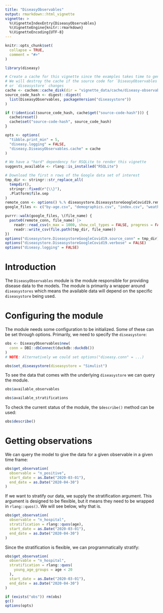 ```yaml
---
title: "DiseasyObservables"
output: rmarkdown::html_vignette
vignette: >
  %\VignetteIndexEntry{DiseasyObservables}
  %\VignetteEngine{knitr::rmarkdown}
  %\VignetteEncoding{UTF-8}
---
```


```r
knitr::opts_chunk$set(
  collapse = TRUE,
  comment = "#>"
)
```

```r
library(diseasy)
```

```r
# Create a cache for this vignette since the examples takes time to generate.
# We will destroy the cache if the source code for `DiseasyObservables`
# or `diseasystore` changes
cache <- cachem::cache_disk(dir = "vignette_data/cache/diseasy-observables")
source_code_hash <- digest::digest(
  list(DiseasyObservables, packageVersion("diseasystore"))
)

if (!identical(source_code_hash, cache$get("source-code-hash"))) {
  cache$reset()
  cache$set("source-code-hash", source_code_hash)
}

opts <- options(
  "tibble.print_min" = 5,
  "diseasy.logging" = FALSE,
  "diseasy.DiseasyObservables.cache" = cache
)

# We have a "hard" dependency for RSQLite to render this vignette
suggests_available <- rlang::is_installed("RSQLite")
```

```r
# Download the first n rows of the Google data set of interest
tmp_dir <- stringr::str_replace_all(
  tempdir(),
  stringr::fixed(r"{\\}"),
  .Platform$file.sep
)
remote_conn <- options() %.% diseasystore.DiseasystoreGoogleCovid19.remote_conn
google_files <- c("by-age.csv", "demographics.csv", "index.csv", "weather.csv")

purrr::walk(google_files, \(file_name) {
  paste0(remote_conn, file_name) |>
    readr::read_csv(n_max = 1000, show_col_types = FALSE, progress = FALSE) |>
    readr::write_csv(file.path(tmp_dir, file_name))
})
options("diseasystore.DiseasystoreGoogleCovid19.source_conn" = tmp_dir)
options("diseasystore.DiseasystoreGoogleCovid19.verbose" = FALSE)
options("diseasy.logging" = FALSE)
```

# Introduction
The `DiseasyObservables` module is the module responsible for providing disease data to the models.
The module is primarily a wrapper around `diseasystores` which means the available data will depend on the specific
`diseasystore` being used.

# Configuring the module
The module needs some configuration to be initialized. Some of these can be set through options.
Primarily, we need to specify the `diseasystore`:

```r
obs <- DiseasyObservables$new(
  conn = DBI::dbConnect(duckdb::duckdb())
)
# NOTE: Alternatively we could set options("diseasy.conn" = ...)

obs$set_diseasystore(diseasystore = "Simulist")
```

To see the data that comes with the underlying `diseasystore` we can query the module.
```r
obs$available_observables
```

```r
obs$available_stratifications
```

To check the current status of the module, the `$describe()` method can be used:
```r
obs$describe()
```

# Getting observations
We can query the model to give the data for a given observable in a given time frame:
```r
obs$get_observation(
  observable = "n_positive",
  start_date = as.Date("2020-03-01"),
  end_date = as.Date("2020-04-30")
)
```

If we want to stratify our data, we supply the stratification argument.
This argument is designed to be flexible, but it means they need to be wrapped in `rlang::quos()`.
We will see below, why that is.
```r
obs$get_observation(
  observable = "n_hospital",
  stratification = rlang::quos(age),
  start_date = as.Date("2020-03-01"),
  end_date = as.Date("2020-04-30")
)
```

Since the stratification is flexible, we can programmatically stratify:
```r
obs$get_observation(
  observable = "n_hospital",
  stratification = rlang::quos(
    young_age_groups = age < 20
  ),
  start_date = as.Date("2020-03-01"),
  end_date = as.Date("2020-04-30")
)
```

```r
if (exists("obs")) rm(obs)
gc()
options(opts)
```

